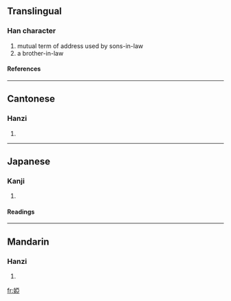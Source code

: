 {{see|娅}}

==Translingual==
===Han character===
{{Han char|rn=38|rad=女|as=08|sn=11|four=4141<sub>7</sub>|canj=女一中一 (VMLM)}}
# mutual term of address used by sons-in-law
# a brother-in-law
====References====
{{Han ref|kx=0265.230|dkj=06441|dj=0532.210|hdz=21055.080|uh=5A6D|ud=23149|bh=D4D5|bd=54485}}
----
==Cantonese==
===Hanzi===
{{yue-hanzi|jyut=|y=a3}}
# {{defn|Cantonese}}
----
==Japanese==
===Kanji===
{{ja-kanji|grade=|rs=女08}}
# {{defn|Japanese}} 
====Readings====
{{ja-readings|on=[[あ]] (a)|kun=[[あいむこ]] (aimuko), [[こしもと]] (koshimoto)}}
----
==Mandarin==
===Hanzi===
{{cmn-hanzi|sim=娅|pin=[[yà]] (ya4)|wg=ya<sup>4</sup>}}
# {{defn|Mandarin}}

[[fr:婭]]